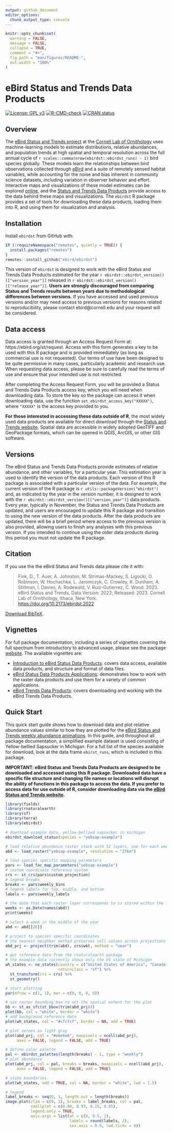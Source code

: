 ```yaml
---
output: github_document
editor_options: 
  chunk_output_type: console
---
```


<!-- README.md is generated from README.Rmd. Please edit that file -->

```r
knitr::opts_chunk$set(
  warning = FALSE, 
  message = FALSE,
  collapse = TRUE,
  comment = "#>",
  fig.path = "man/figures/README-",
  out.width = "100%"
)
```

# eBird Status and Trends Data Products

<!-- badges: start -->
[![License: GPL v3](https://img.shields.io/badge/License-GPL%20v3-blue.svg)](http://www.gnu.org/licenses/gpl-3.0)
[![R-CMD-check](https://github.com/ebird/ebirdst/workflows/R-CMD-check/badge.svg)](https://github.com/ebird/ebirdst/actions)
[![CRAN status](https://www.r-pkg.org/badges/version/ebirdst)](https://cran.r-project.org/package=ebirdst)
<!-- badges: end -->

## Overview

The [eBird Status and Trends project](https://science.ebird.org/en/status-and-trends) at the [Cornell Lab of Ornithology](https://www.birds.cornell.edu/home) uses machine-learning models to estimate distributions, relative abundances, and population trends at high spatial and temporal resolution across the full annual cycle of `r scales::comma(nrow(ebirdst::ebirdst_runs) - 1)` bird species globally. These models learn the relationships between bird observations collected through [eBird](https://ebird.org/home) and a suite of remotely sensed habitat variables, while accounting for the noise and bias inherent in community science datasets, including variation in observer behavior and effort. Interactive maps and visualizations of these model estimates can be explored [online](https://science.ebird.org/en/status-and-trends), and the [Status and Trends Data Products](https://science.ebird.org/en/status-and-trends/download-data) provide access to the data behind these maps and visualizations. The `ebirdst` R package provides a set of tools for downloading these data products, loading them into R, and using them for visualization and analysis.

## Installation

Install `ebirdst` from GitHub with:

```r
if (!requireNamespace("remotes", quietly = TRUE)) {
  install.packages("remotes")
}
remotes::install_github("ebird/ebirdst")
```

This version of `ebirdst` is designed to work with the eBird Status and Trends Data Products estimated for the year `r ebirdst::ebirdst_version()[["version_year"]]` released in `r ebirdst::ebirdst_version()[["release_year"]]`. **Users are strongly discouraged from comparing Status and Trends results between years due to methodological differences between versions.** If you have accessed and used previous versions and/or may need access to previous versions for reasons related to reproducibility, please contact ebird@cornell.edu and your request will be considered.

## Data access

Data access is granted through an Access Request Form at: https://ebird.org/st/request. Access with this form generates a key to be used with this R package and is provided immediately (as long as commercial use is not requested). Our terms of use have been designed to be quite permissive in many cases, particularly academic and research use. When requesting data access, please be sure to carefully read the terms of use and ensure that your intended use is not restricted.

After completing the Access Request Form, you will be provided a Status and Trends Data Products access key, which you will need when downloading data. To store the key so the package can access it when downloading data, use the function `set_ebirdst_access_key("XXXXX")`, where `"XXXXX"` is the access key provided to you.

**For those interested in accessing these data outside of R**, the most widely used data products are available for direct download through the [Status and Trends website](https://science.ebird.org/en/status-and-trends). Spatial data are accessible in widely adopted GeoTIFF and GeoPackage formats, which can be opened in QGIS, ArcGIS, or other GIS software.

## Versions

The eBird Status and Trends Data Products provide estimates of relative abundance, and other variables, for a particular year. This estimation year is used to identify the version of the data products. Each version of this R package is associated with a particular version of the data. For example, the current version of the R package is `r utils::packageVersion("ebirdst")` and, as indicated by the year in the version number, it is designed to work with the `r ebirdst::ebirdst_version()[["version_year"]]` data products. Every year, typically in November, the Status and Trends Data Products are updated, and users are encouraged to update this R package and transition to using the new version of the data products. After the data products are updated, there will be a brief period where access to the previous version is also provided, allowing users to finish any analyses with this previous version. If you intended to continue using the older data products during this period you must not update the R package.

## Citation

If you use the the eBird Status and Trends data please cite it with: 

<blockquote>
Fink, D., T. Auer, A. Johnston, M. Strimas-Mackey, S. Ligocki, O. Robinson, W. Hochachka, L. Jaromczyk, C. Crowley, K. Dunham, A. Stillman, I. Davies, A. Rodewald, V. Ruiz-Gutierrez, C. Wood. 2023. eBird Status and Trends, Data Version: 2022; Released: 2023. Cornell Lab of Ornithology, Ithaca, New York. <a href="https://doi.org/10.2173/ebirdst.2022" class="uri">https://doi.org/10.2173/ebirdst.2022</a>
</blockquote>

[Download BibTeX](https://raw.githubusercontent.com/ebird/ebirdst/main/ebirdst-citation.bib).

## Vignettes

For full package documentation, including a series of vignettes covering the full spectrum from introductory to advanced usage, please see the package [website](https://ebird.github.io/ebirdst/). The available vignettes are:

- [Introduction to eBird Status Data Products](https://ebird.github.io/ebirdst/articles/status.html): covers data access, available data products, and structure and format of data files.
- [eBird Status Data Products Applications](https://ebird.github.io/ebirdst/articles/applications.html): demonstrates how to work with the raster data products and use them for a variety of common applications.
- [eBird Trends Data Products](https://ebird.github.io/ebirdst/articles/trends.html): covers downloading and working with the eBird Trends Data Products.

## Quick Start

This quick start guide shows how to download data and plot relative abundance values similar to how they are plotted for the [eBird Status and Trends weekly abundance animations](https://ebird.org/science/status-and-trends/yebsap/abundance-map-weekly). In this guide, and throughout all package documentation, a simplified example dataset is used consisting of Yellow-bellied Sapsucker in Michigan. For a full list of the species available for download, look at the data frame `ebirst_runs`, which is included in this package.

**IMPORTANT: eBird Status and Trends Data Products are designed to be downloaded and accessed using this R package. Downloaded data have a specific file structure and changing file names or locations will disrupt the ability of functions in this package to access the data. If you prefer to access data for use outside of R, consider downloading data via the [eBird Status and Trends website](https://science.ebird.org/en/status-and-trends/download-data).**

```r
library(fields)
library(rnaturalearth)
library(sf)
library(terra)
library(ebirdst)

# download example data, yellow-bellied sapsucker in michigan
ebirdst_download_status(species = "yebsap-example")

# load relative abundance raster stack with 52 layers, one for each week
abd <- load_raster("yebsap-example", resolution = "27km")

# load species specific mapping parameters
pars <- load_fac_map_parameters("yebsap-example")
# custom coordinate reference system
crs <- st_crs(pars$custom_projection)
# legend breaks
breaks <- pars$weekly_bins
# legend labels for top, middle, and bottom
labels <- pars$weekly_labels

# the date that each raster layer corresponds to is stored within the labels
weeks <- as.Date(names(abd))
print(weeks)

# select a week in the middle of the year
abd <- abd[[26]]

# project to species specific coordinates
# the nearest neighbor method preserves cell values across projections
abd_prj <- project(trim(abd), crs$wkt, method = "near")

# get reference data from the rnaturalearth package
# the example data currently shows only the US state of Michigan
wh_states <- ne_states(country = c("United States of America", "Canada"),
                       returnclass = "sf") %>% 
  st_transform(crs = crs) %>% 
  st_geometry()

# start plotting
par(mfrow = c(1, 1), mar = c(0, 0, 0, 0))

# use raster bounding box to set the spatial extent for the plot
bb <- st_as_sfc(st_bbox(trim(abd_prj)))
plot(bb, col = "white", border = "white")
# add background reference data
plot(wh_states, col = "#cfcfcf", border = NA, add = TRUE)

# plot zeroes as light gray
plot(abd_prj, col = "#e6e6e6", maxpixels = ncell(abd_prj),
     axes = FALSE, legend = FALSE, add = TRUE)

# define color palette
pal <- ebirdst_palettes(length(breaks) - 1, type = "weekly")
# plot abundance
plot(abd_prj, col = pal, breaks = breaks, maxpixels = ncell(abd_prj),
     axes = FALSE, legend = FALSE, add = TRUE)

# state boundaries
plot(wh_states, add = TRUE, col = NA, border = "white", lwd = 1.5)

# legend
label_breaks <- seq(0, 1, length.out = length(breaks))
image.plot(zlim = c(0, 1), breaks = label_breaks, col = pal,
           smallplot = c(0.90, 0.93, 0.15, 0.85),
           legend.only = TRUE,
           axis.args = list(at = c(0, 0.5, 1), 
                            labels = round(labels, 2),
                            cex.axis = 0.9, lwd.ticks = 0))
```
